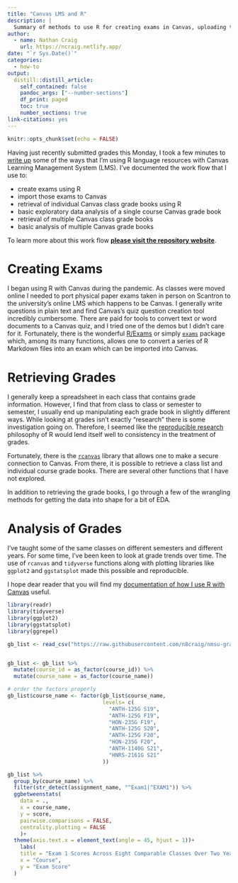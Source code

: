 ```yaml
---
title: "Canvas LMS and R"
description: |
  Summary of methods to use R for creating exams in Canvas, uploading those exams, as well as retrieval and analysis of grade books from single and multiple classes.
author:
  - name: Nathan Craig 
    url: https://ncraig.netlify.app/
date: "`r Sys.Date()`"
categories:
  - how-to
output: 
  distill::distill_article:
    self_contained: false
    pandoc_args: ["--number-sections"]
    df_print: paged
    toc: true
    number_sections: true
link-citations: yes
---
```


```r
knitr::opts_chunk$set(echo = FALSE)
```

Having just recently submitted grades this Monday, I took a few minutes to [write up](https://n8craig.github.io/nmsu-grades/index.html) some of the ways that I'm using R language resources with Canvas Learning Management System (LMS). I've documented the work flow that I use to:

-   create exams using R
-   import those exams to Canvas
-   retrieval of individual Canvas class grade books using R
-   basic exploratory data analysis of a single course Canvas grade book
-   retrieval of multiple Canvas class grade books
-   basic analysis of multiple Canvas grade books

To learn more about this work flow [**please visit the repository website**](https://n8craig.github.io/nmsu-grades/index.html).

# Creating Exams

I began using R with Canvas during the pandemic. As classes were moved online I needed to port physical paper exams taken in person on Scantron to the university's online LMS which happens to be Canvas. I generally write questions in plain text and find Canvas's quiz question creation tool incredibly cumbersome. There are paid for tools to convert text or word documents to a Canvas quiz, and I tried one of the demos but I didn't care for it. Fortunately, there is the wonderful [R/Exams](http://www.r-exams.org/) or simply [`exams`](https://cran.r-project.org/web/packages/exams/index.html) package which, among its many functions, allows one to convert a series of R Markdown files into an exam which can be imported into Canvas.

# Retrieving Grades

I generally keep a spreadsheet in each class that contains grade information. However, I find that from class to class or semester to semester, I usually end up manipulating each grade book in slightly different ways. While looking at grades isn't exactly "research" there is some investigation going on. Therefore, I seemed like the [reproducible research](https://bookdown.org/pdr_higgins/rmrwr/) philosophy of R would lend itself well to consistency in the treatment of grades.

Fortunately, there is the [`rcanvas`](https://github.com/daranzolin/rcanvas) library that allows one to make a secure connection to Canvas. From there, it is possible to retrieve a class list and individual course grade books. There are several other functions that I have not explored.

In addition to retrieving the grade books, I go through a few of the wrangling methods for getting the data into shape for a bit of EDA.

# Analysis of Grades

I've taught some of the same classes on different semesters and different years. For some time, I've been keen to look at grade trends over time. The use of `rcanvas` and `tidyverse` functions along with plotting libraries like `ggplot2` and `ggstatsplot` made this possible and reproducible.

I hope dear reader that you will find my [documentation of how I use R with Canvas](https://n8craig.github.io/nmsu-grades/index.html) useful.

```r
library(readr)
library(tidyverse)
library(ggplot2)
library(ggstatsplot)
library(ggrepel)
```

```r
gb_list <- read_csv("https://raw.githubusercontent.com/n8craig/nmsu-grades/main/data/gb_list.csv")


gb_list <- gb_list %>% 
  mutate(course_id = as_factor(course_id)) %>% 
  mutate(course_name = as_factor(course_name))

# order the factors properly
gb_list$course_name <- factor(gb_list$course_name,
                              levels= c(
                                "ANTH-125G S19",
                                "ANTH-125G F19",
                                "HON-235G F19",
                                "ANTH-125G S20",
                                "ANTH-125G F20",
                                "HON-235G F20",
                                "ANTH-1140G S21",
                                "HNRS-2161G S21"
                              ))

gb_list %>% 
  group_by(course_name) %>% 
  filter(str_detect(assignment_name, "^Exam1|^EXAM1")) %>%
  ggbetweenstats(
    data = .,
    x = course_name,
    y = score,
    pairwise.comparisons = FALSE,
    centrality.plotting = FALSE
    )+
  theme(axis.text.x = element_text(angle = 45, hjust = 1))+
    labs(
    title = "Exam 1 Scores Across Eight Comparable Classes Over Two Years",
    x = "Course",
    y = "Exam Score"
  )
```
